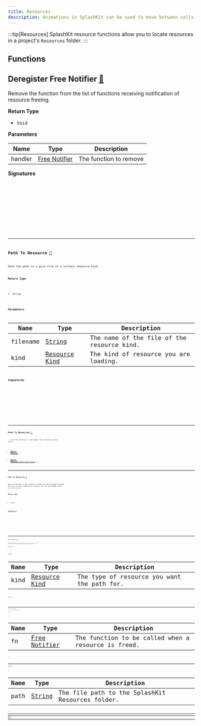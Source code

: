 ```yaml
---
title: Resources
description: Animations in SplashKit can be used to move between cells in bitmaps and sprites. Each animation generates a number sequence that can then be used when drawing bitmaps.
---
```

:::tip[Resources]
SplashKit resource functions allow you to locate resources in a project's `Resources` folder. 
:::



## Functions
##

## Deregister Free Notifier [🔗](#deregister-free-notifier)

Remove the function from the list of functions receiving notification
of resource freeing.

**Return Type**

- `Void` 

**Parameters**

| Name   | Type                                               | Description                                                                        |
| ------ | -------------------------------------------------- | ---------------------------------------------------------------------------------- |
| handler | [Free Notifier](/components/resources/#free-notifier) | The function to remove |

**Signatures**

<Tabs>
  <TabItem label="C++">
    <Code code={`void deregister_free_notifier(free_notifier *handler)`} lang="cpp" />
  </TabItem>
  <TabItem label="C#">
    <Code code={`public static void Resources.DeregisterFreeNotifier(FreeNotifier handler);
public static void SplashKit.DeregisterFreeNotifier(FreeNotifier handler);`} lang="csharp" />
  </TabItem>
  <TabItem label="Python">
    <Code code={`def deregister_free_notifier(handler):`} lang="python" />
  </TabItem>
  <TabItem label="Pascal">
    <Code code={`procedure DeregisterFreeNotifier(handler: FreeNotifier)`} lang="pascal" />
  </TabItem>
</Tabs>

---
## Path To Resource [🔗](#path-to-resource)

Gets the path to a give file of a certain resource kind.

**Return Type**

- `String` 

**Parameters**

| Name   | Type                                               | Description                                                                        |
| ------ | -------------------------------------------------- | ---------------------------------------------------------------------------------- |
| filename | [String](/String) | The name of the file of the resource kind. |
| kind | [Resource Kind](/components/resources/#resource-kind) | The kind of resource you are loading. |

**Signatures**

<Tabs>
  <TabItem label="C++">
    <Code code={`string path_to_resource(const string &filename, resource_kind kind)`} lang="cpp" />
  </TabItem>
  <TabItem label="C#">
    <Code code={`public static string Resources.PathToResource(string filename, ResourceKind kind);
public static string SplashKit.PathToResource(string filename, ResourceKind kind);`} lang="csharp" />
  </TabItem>
  <TabItem label="Python">
    <Code code={`def path_to_resource(filename, kind):`} lang="python" />
  </TabItem>
  <TabItem label="Pascal">
    <Code code={`function PathToResource(const filename: String; kind: ResourceKind): String`} lang="pascal" />
  </TabItem>
</Tabs>

---
## Path To Resources [🧬](#group-path-to-resources)
:::note
This function is overloaded. The following versions exist:

- [**Path To Resources**](/components/resources/#path-to-resources--1)

- [**Path To Resources** (kind: `Resource Kind`)](/components/resources/#path-to-resources--2)
:::
---


### Path To Resources [🤖](#path-to-resources--1)

Returns the path to the resources folder for the SplashKit program. This
will be auto detected at startup, but can be changed using
`set_resources_path`.

**Return Type**

- `String` 

**Signatures**

<Tabs>
  <TabItem label="C++">
    <Code code={`string path_to_resources()`} lang="cpp" />
  </TabItem>
  <TabItem label="C#">
    <Code code={`public static string Resources.PathToResources();
public static string SplashKit.PathToResources();`} lang="csharp" />
  </TabItem>
  <TabItem label="Python">
    <Code code={`def path_to_resources():`} lang="python" />
  </TabItem>
  <TabItem label="Pascal">
    <Code code={`function PathToResources(): String`} lang="pascal" />
  </TabItem>
</Tabs>

---
### Path To Resources [🤖](#path-to-resources--2)

Returns the path to the folder containing a given resource kind. This is
the path SplashkKit will search when you load a resource.

**Return Type**

- `String` 

**Parameters**

| Name   | Type                                               | Description                                                                        |
| ------ | -------------------------------------------------- | ---------------------------------------------------------------------------------- |
| kind | [Resource Kind](/components/resources/#resource-kind) | The type of resource you want the path for. |

**Signatures**

<Tabs>
  <TabItem label="C++">
    <Code code={`string path_to_resources(resource_kind kind)`} lang="cpp" />
  </TabItem>
  <TabItem label="C#">
    <Code code={`public static string Resources.PathToResources(ResourceKind kind);
public static string SplashKit.PathToResources(ResourceKind kind);`} lang="csharp" />
  </TabItem>
  <TabItem label="Python">
    <Code code={`def path_to_resources_for_kind(kind):`} lang="python" />
  </TabItem>
  <TabItem label="Pascal">
    <Code code={`function PathToResources(kind: ResourceKind): String`} lang="pascal" />
  </TabItem>
</Tabs>

---
## Register Free Notifier [🔗](#register-free-notifier)

Register a function to be called when any resource is freed.

**Return Type**

- `Void` 

**Parameters**

| Name   | Type                                               | Description                                                                        |
| ------ | -------------------------------------------------- | ---------------------------------------------------------------------------------- |
| fn | [Free Notifier](/components/resources/#free-notifier) | The function to be called when a resource is freed. |

**Signatures**

<Tabs>
  <TabItem label="C++">
    <Code code={`void register_free_notifier(free_notifier *fn)`} lang="cpp" />
  </TabItem>
  <TabItem label="C#">
    <Code code={`public static void Resources.RegisterFreeNotifier(FreeNotifier fn);
public static void SplashKit.RegisterFreeNotifier(FreeNotifier fn);`} lang="csharp" />
  </TabItem>
  <TabItem label="Python">
    <Code code={`def register_free_notifier(fn):`} lang="python" />
  </TabItem>
  <TabItem label="Pascal">
    <Code code={`procedure RegisterFreeNotifier(fn: FreeNotifier)`} lang="pascal" />
  </TabItem>
</Tabs>

---
## Set Resources Path [🔗](#set-resources-path)

Sets the path to the SplashKit resources folder. Resource paths are then
located within this folder.

**Return Type**

- `Void` 

**Parameters**

| Name   | Type                                               | Description                                                                        |
| ------ | -------------------------------------------------- | ---------------------------------------------------------------------------------- |
| path | [String](/String) | The file path to the SplashKit Resources folder. |

**Signatures**

<Tabs>
  <TabItem label="C++">
    <Code code={`void set_resources_path(const string &path)`} lang="cpp" />
  </TabItem>
  <TabItem label="C#">
    <Code code={`public static void Resources.SetResourcesPath(string path);
public static void SplashKit.SetResourcesPath(string path);`} lang="csharp" />
  </TabItem>
  <TabItem label="Python">
    <Code code={`def set_resources_path(path):`} lang="python" />
  </TabItem>
  <TabItem label="Pascal">
    <Code code={`procedure SetResourcesPath(const path: String)`} lang="pascal" />
  </TabItem>
</Tabs>

---

## Types
##

## Free Notifier

The free notifier can be registered with the system. It is called every time a resource is freed.

---
## Resource Kind [🔗](#resource-kind)
SplashKit is able to manage a number of different kinds of resources for you.

**Constants**

- Animation Resource
  - Animation scripts are loaded as Animation resources. These are located in the project's `/Resources/animations` folder.

- Bundle Resource
  - Resource bundles contain lists of other resources. These are located in the project's `/Resources/bundles` folder.

- Database Resource
  - Database resources are located in the `/Resources/databases` folder.

- Font Resource
  - Fonts resources are located in the `/Resources/fonts` folder.

- Image Resource
  - Image resources are located in the `/Resources/images` folder.

- JSON Resource
  - JSON resources are located in the project's `/Resources/json` folder.

- Music Resource
  - Music resources can be played as music and live in the program's `/Resources/sounds` folder.

- Server Resource
  - Server resources can be sent as responses to web server requests.

- Sound Resource
  - Sound resources can be played as sound effects and live in the program's `/Resources/sounds` folder.

- Timer Resource
  - Timer resources are not saved to file but can be created by SplashKit resource bundles.

- Other Resource
  - Other resources can be loaded directly and will be located in the project's `/Resources` folder.

---


